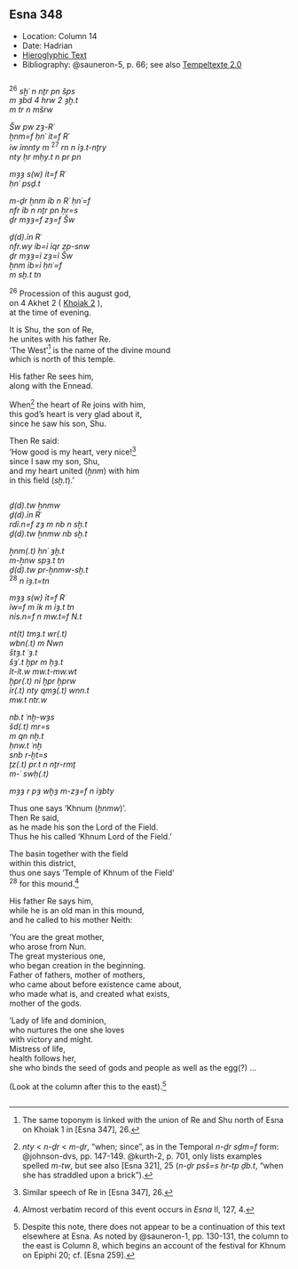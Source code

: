 ## Esna 348 {-}  
  
<style>  
  
  .col2 {  
    columns: 2 320px;         /* number of columns and width in pixels*/  
    -webkit-columns: 2 320px; /* chrome, safari */  
    -moz-columns: 2 320px;    /* firefox */  
    -webkit-column-break-inside: avoid;  
    -page-break-inside: avoid;  
    -break-inside: avoid;  
  }  
  
</style>  

- Location: Column 14
- Date: Hadrian
- [Hieroglyphic Text](https://www.ifao.egnet.net/uploads/publications/enligne/Temples-Esna003.pdf#page=340){target="_blank"}  
- Bibliography: @sauneron-5, p. 66; see also [Tempeltexte 2.0](http://www.tempeltexte.uni-tuebingen.de/portal/#/text-detail/1256){target="_blank"} 

<div class="col2">  

^26^ *sḫʿ n nṯr pn šps  *  
*m ȝbd 4 hrw 2 ȝḫ.t  *  
*m tr n mšrw  *  
    
*Šw pw zȝ-Rʿ  *  
*ẖnm=f ḥnʿ ỉt=f Rʿ  *  
*ỉw ỉmnty m* ^27^ *rn n ỉȝ.t-nṯry  *  
*nty ḥr mḥy.t n pr pn  *  
    
*mȝȝ s(w) ỉt=f Rʿ  *  
*ḥnʿ psḏ.t  *  
  
*m-ḏr ẖnm ỉb n Rʿ ḥnʿ=f  *  
*nfr ỉb n nṯr pn ḥr=s  *  
*ḏr mȝȝ=f zȝ=f Šw  *
    
*ḏ(d).ỉn Rʿ  *  
*nfr.wy ỉb=ỉ ỉqr zp-snw  *  
*ḏr mȝȝ=ỉ zȝ=ỉ Šw  *  
*ẖnm ỉb=ỉ ḥnʿ=f  *  
*m sḫ.t tn  *  
   
^26^ Procession of this august god,  
on 4 Akhet 2 ( [Khoiak 2](https://bookdown.org/shemanefer/Esna2/calendar-i-55.html#khoiak-2) ),  
at the time of evening.  
   
It is Shu, the son of Re,  
he unites with his father Re.  
'The West'[^fn-348-0] is the name of the divine mound  
which is north of this temple.  
   
His father Re sees him,  
along with the Ennead.    
  
When[^fn-348-1] the heart of Re joins with him,  
this god's heart is very glad about it,  
since he saw his son, Shu.  
  
Then Re said:  
'How good is my heart, very nice![^fn-348-2]  
since I saw my son, Shu,  
and my heart united (*ẖnm*) with him  
in this field (*sḫ.t*).'  


</div>
[^fn-348-0]: The same toponym is linked with the union of Re and Shu north of Esna on Khoiak 1 in [Esna 347], 26.
[^fn-348-1]: *nty* < *n-ḏr* < *m-ḏr*, "when; since", as in the Temporal *n-ḏr sḏm=f* form: @johnson-dvs, pp. 147-149. @kurth-2, p. 701, only lists examples spelled *m-tw*, but see also [Esna 321], 25 (*n-ḏr psš=s ḥr-tp ḏb.t*, "when she has straddled upon a brick").
[^fn-348-2]: Similar speech of Re in [Esna 347], 26. 

<div class="col2">

*ḏ(d).tw ẖnmw  *  
*ḏ(d).ỉn Rʿ  *   
*rdỉ.n=f zȝ m nb n sḫ.t  *  
*ḏ(d).tw ẖnmw nb sḫ.t  *  
   
*ẖnm(.t) ḥnʿ ȝḫ.t   *  
*m-ẖnw spȝ.t tn  *  
*ḏ(d).tw pr-ẖnmw-sḫ.t  *  
^28^ *n ỉȝ.t=tn  *  
     
*mȝȝ s(w) ỉt=f Rʿ  *  
*ỉw=f m ỉk m ỉȝ.t tn  *  
*nỉs.n=f n mw.t=f N.t  *  
      
*nt(t) tmȝ.t wr(.t)  *  
*wbn(.t) m Nwn  *  
*štȝ.t ʿȝ.t  *  
*šȝʿ.t ḫpr m ḥȝ.t  *  
*ỉt-ỉt.w mw.t-mw.wt  *  
*ḫpr(.t) nỉ ḫpr ḫprw  *  
*ỉr(.t) nty qmȝ(.t) wnn.t  *  
*mw.t ntr.w  *  
    
*nb.t ʿnḫ-wȝs  *  
*šd(.t) mr=s*   
*m qn nḫ.t  *  
*ḥnw.t ʿnḫ  *  
*snb r-ḫt=s  *  
*ṯz(.t) pr.t n nṯr-rmṯ  *  
*m-ʿ swḥ(.t)  *   
    
*mȝȝ r pȝ wḫȝ m-zȝ=f n ỉȝbty  *

Thus one says 'Khnum (*ẖnmw*)'.  
Then Re said,  
as he made his son the Lord of the Field.  
Thus he his called 'Khnum Lord of the Field.'  
  
The basin together with the field  
within this district,  
thus one says 'Temple of Khnum of the Field'  
^28^ for this mound.[^fn-348-4]     
  
His father Re says him,  
while he is an old man in this mound,  
and he called to his mother Neith:  
  
'You are the great mother,  
who arose from Nun.  
The great mysterious one,  
who began creation in the beginning.  
Father of fathers, mother of mothers,  
who came about before existence came about,  
who made what is, and created what exists,  
mother of the gods.  
  
'Lady of life and dominion,  
who nurtures the one she loves  
with victory and might.  
Mistress of life,  
health follows her,  
she who binds the seed of gods and people
as well as the egg(?) ...
  
(Look at the column after this to the east).[^fn-348-5]

</div>

[^fn-348-4]: Almost verbatim record of this event occurs in *Esna* II, 127, 4.
[^fn-348-5]: Despite this note, there does not appear to be a continuation of this text elsewhere at Esna. As noted by @sauneron-1, pp. 130-131, the column to the east is Column 8, which begins an account of the festival for Khnum on Epiphi 20; cf. [Esna 259].
